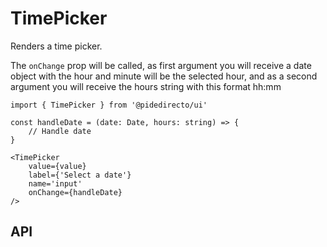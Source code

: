 

<Meta of={TimePickerStories} />

# TimePicker
Renders a time picker.

<Canvas of={TimePickerStories.Primary} />

The `onChange` prop will be called, as first argument you will receive a date object with the hour and minute will be the selected hour,
and as a second argument you will receive the hours string with this format hh:mm

```tsx
import { TimePicker } from '@pidedirecto/ui'

const handleDate = (date: Date, hours: string) => {
    // Handle date
}

<TimePicker
    value={value}
    label={'Select a date'}
    name='input'
    onChange={handleDate}
/>

```

## API

<ArgTypes of={TimePickerStories} />

